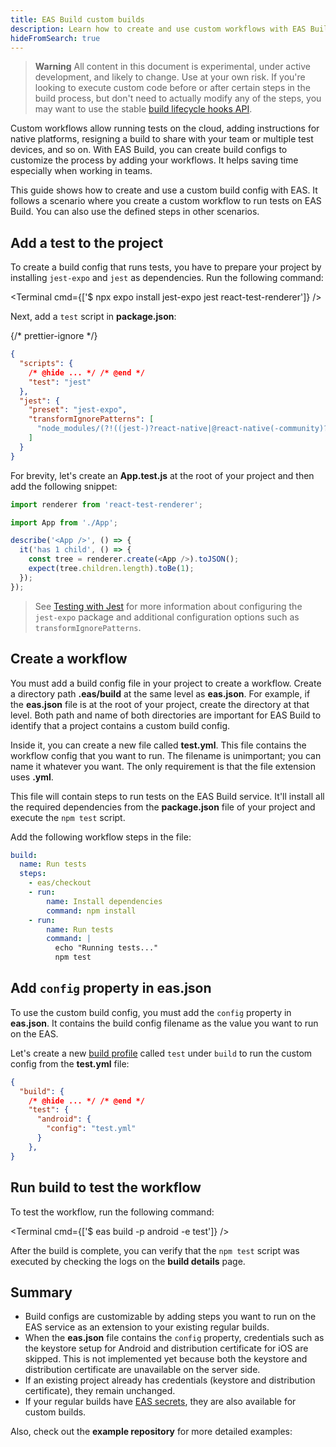 ```yaml
---
title: EAS Build custom builds
description: Learn how to create and use custom workflows with EAS Build by creating custom build configs.
hideFromSearch: true
---
```



> **Warning** All content in this document is experimental, under active development, and likely to change. Use at your own risk. If you're looking to execute custom code before or after certain steps in the build process, but don't need to actually modify any of the steps, you may want to use the stable [build lifecycle hooks API](/build-reference/npm-hooks/).

Custom workflows allow running tests on the cloud, adding instructions for native platforms, resigning a build to share with your team or multiple test devices, and so on. With EAS Build, you can create build configs to customize the process by adding your workflows. It helps saving time especially when working in teams.

This guide shows how to create and use a custom build config with EAS. It follows a scenario where you create a custom workflow to run tests on EAS Build. You can also use the defined steps in other scenarios.

<Step label="1">

## Add a test to the project

To create a build config that runs tests, you have to prepare your project by installing `jest-expo` and `jest` as dependencies. Run the following command:

<Terminal cmd={['$ npx expo install jest-expo jest react-test-renderer']} />

Next, add a `test` script in **package.json**:

{/* prettier-ignore */}
```json package.json
{
  "scripts": {
    /* @hide ... */ /* @end */
    "test": "jest"
  },
  "jest": {
    "preset": "jest-expo",
    "transformIgnorePatterns": [
      "node_modules/(?!((jest-)?react-native|@react-native(-community)?)|expo(nent)?|@expo(nent)?/.*|@expo-google-fonts/.*|react-navigation|@react-navigation/.*|@unimodules/.*|unimodules|sentry-expo|native-base|react-native-svg)"
    ]
  }
}
```

For brevity, let's create an **App.test.js** at the root of your project and then add the following snippet:

```js App.test.js
import renderer from 'react-test-renderer';

import App from './App';

describe('<App />', () => {
  it('has 1 child', () => {
    const tree = renderer.create(<App />).toJSON();
    expect(tree.children.length).toBe(1);
  });
});
```

> See [Testing with Jest](/develop/unit-testing/) for more information about configuring the `jest-expo` package and additional configuration options such as `transformIgnorePatterns`.

</Step>

<Step label="2">

## Create a workflow

You must add a build config file in your project to create a workflow. Create a directory path **.eas/build** at the same level as **eas.json**. For example, if the **eas.json** file is at the root of your project, create the directory at that level. Both path and name of both directories are important for EAS Build to identify that a project contains a custom build config.

Inside it, you can create a new file called **test.yml**. This file contains the workflow config that you want to run. The filename is unimportant; you can name it whatever you want. The only requirement is that the file extension uses **.yml**.

This file will contain steps to run tests on the EAS Build service. It'll install all the required dependencies from the **package.json** file of your project and execute the `npm test` script.

Add the following workflow steps in the file:

```yaml .eas/build/test.yml
build:
  name: Run tests
  steps:
    - eas/checkout
    - run:
        name: Install dependencies
        command: npm install
    - run:
        name: Run tests
        command: |
          echo "Running tests..."
          npm test
```

</Step>

<Step label="3">

## Add `config` property in eas.json

To use the custom build config, you must add the `config` property in **eas.json**. It contains the build config filename as the value you want to run on the EAS.

Let's create a new [build profile](/build/eas-json/#build-profiles) called `test` under `build` to run the custom config from the **test.yml** file:

```json eas.json
{
  "build": {
    /* @hide ... */ /* @end */
    "test": {
      "android": {
        "config": "test.yml"
      }
    },
}
```

</Step>

<Step label="4">

## Run build to test the workflow

To test the workflow, run the following command:

<Terminal cmd={['$ eas build -p android -e test']} />

After the build is complete, you can verify that the `npm test` script was executed by checking the logs on the **build details** page.

<ImageSpotlight
  alt="Example of a build config running tests on EAS Build."
  src="/static/images/eas-build/custom-build.png"
/>

</Step>

## Summary

- Build configs are customizable by adding steps you want to run on the EAS service as an extension to your existing regular builds.
- When the **eas.json** file contains the `config` property, credentials such as the keystore setup for Android and distribution certificate for iOS are skipped. This is not implemented yet because both the keystore and distribution certificate are unavailable on the server side.
- If an existing project already has credentials (keystore and distribution certificate), they remain unchanged.
- If your regular builds have [EAS secrets](/build-reference/variables/#adding-secrets-with-eas-cli), they are also available for custom builds.

Also, check out the **example repository** for more detailed examples:

<BoxLink
  title="Custom build example repository"
  description="A custom EAS Build example that includes examples for workflows such as setting up functions, using environment variables, uploading artifacts, and more."
  Icon={GithubIcon}
  href="https://github.com/expo/eas-custom-builds-example/tree/main"
/>
